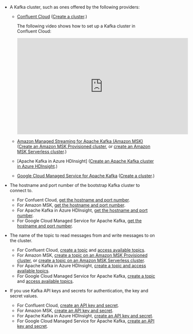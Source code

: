 - A Kafka cluster, such as ones offered by the following providers:

  - [Confluent Cloud](https://www.confluent.io/confluent-cloud) 
    ([Create a cluster](https://docs.confluent.io/cloud/current/clusters/create-cluster.html#create-ak-clusters).)

    The following video shows how to set up a Kafka cluster in Confluent Cloud:

    <iframe
    width="560"
    height="315"
    src="https://www.youtube.com/embed/zcKJ96J4Xvk"
    title="YouTube video player"
    frameborder="0"
    allow="accelerometer; autoplay; clipboard-write; encrypted-media; gyroscope; picture-in-picture"
    allowfullscreen
    ></iframe>

  - [Amazon Managed Streaming for Apache Kafka (Amazon MSK)](https://aws.amazon.com/msk/) 
    ([Create an Amazon MSK Provisioned cluster](https://docs.aws.amazon.com/msk/latest/developerguide/getting-started.html), or 
    [create an Amazon MSK Serverless cluster](https://docs.aws.amazon.com/msk/latest/developerguide/serverless-getting-started.html).)
  - [Apache Kafka in Azure HDInsight] 
    ([Create an Apache Kafka cluster in Azure HDInsight](https://learn.microsoft.com/azure/hdinsight/kafka/apache-kafka-get-started).)
  - [Google Cloud Managed Service for Apache Kafka](https://cloud.google.com/products/managed-service-for-apache-kafka) 
    ([Create a cluster](https://cloud.google.com/managed-service-for-apache-kafka/docs/create-cluster).)

- The hostname and port number of the bootstrap Kafka cluster to connect to.

  - For Confuent Cloud, [get the hostname and port number](https://docs.confluent.io/cloud/current/clusters/create-cluster.html#view-a-ak-cluster).
  - For Amazon MSK, [get the hostname and port number](https://docs.aws.amazon.com/msk/latest/developerguide/list-clusters-console.html).
  - For Apache Kafka in Azure HDInsight, [get the hostname and port number](https://learn.microsoft.com/azure/hdinsight/find-host-name).
  - For Google Cloud Managed Service for Apache Kafka, [get the hostname and port number](https://cloud.google.com/managed-service-for-apache-kafka/docs/view-cluster).

- The name of the topic to read messages from and write messages to on the cluster. 

  - For Confluent Cloud, [create a topic](https://docs.confluent.io/cloud/current/client-apps/topics/index.html#create-topics) and 
    [access available topics](https://docs.confluent.io/cloud/current/client-apps/topics/index.html#create-topics).
  - For Amazon MSK, [create a topic on an Amazon MSK Provisioned cluster](https://docs.aws.amazon.com/msk/latest/developerguide/create-topic.html), or 
    [create a topic on an Amazon MSK Serverless cluster](https://docs.aws.amazon.com/msk/latest/developerguide/msk-serverless-create-topic.html).
  - For Apache Kafka in Azure HDInsight, [create a topic and access available topics](https://learn.microsoft.com/azure/hdinsight/kafka/apache-kafka-get-started#manage-apache-kafka-topics).
  - For Google Cloud Managed Service for Apache Kafka, [create a topic](https://cloud.google.com/managed-service-for-apache-kafka/docs/create-topic) and 
    [access available topics](https://cloud.google.com/managed-service-for-apache-kafka/docs/list-topics).

- If you use Kafka API keys and secrets for authentication, the key and secret values.

  - For Confluent Cloud, [create an API key and secret](https://docs.confluent.io/cloud/current/security/authenticate/workload-identities/service-accounts/api-keys/manage-api-keys.html#add-an-api-key).
  - For Amazon MSK, [create an API key and secret]().
  - For Apache Kafka in Azure HDInsight, [create an API key and secret]().
  - For Google Cloud Managed Service for Apache Kafka, [create an API key and secret](). 